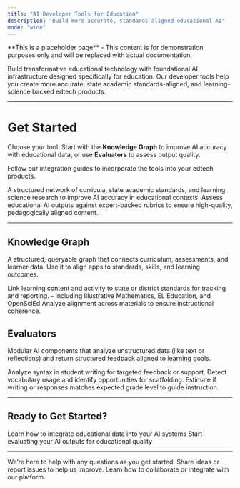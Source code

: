 ```yaml
---
title: "AI Developer Tools for Education"
description: "Build more accurate, standards-aligned educational AI"
mode: "wide"
---
```


<Warning>
  **This is a placeholder page** - This content is for demonstration purposes only and will be replaced with actual documentation.
</Warning>

Build transformative educational technology with foundational AI infrastructure designed specifically for education. Our developer tools help you create more accurate, state academic standards-aligned, and learning-science backed edtech products.

---

# Get Started

Choose your tool. Start with the **Knowledge Graph** to improve AI accuracy with educational data, or use **Evaluators** to assess output quality.

Follow our integration guides to incorporate the tools into your edtech products.


<Columns cols={2}>

  
<Card title="Knowledge Graph" img="/images/KG.png">
   A structured network of curricula, state academic standards, and learning science research to improve AI accuracy in educational contexts.
</Card>
  
<Card title="Evaluator" img="/images/Evals.png">
  Assess educational AI outputs against expert-backed rubrics to ensure high-quality, pedagogically aligned content.
</Card>

</Columns>

---

## Knowledge Graph

A structured, queryable graph that connects curriculum, assessments, and learner data. Use it to align apps to standards, skills, and learning outcomes.

<CardGroup cols={3}>
  <Card title="State Academic Standards" icon="certificate">
    Link learning content and activity to state or district standards for tracking and reporting.
  </Card>
  <Card title="Research-backed curricula" icon="book">
    - including Illustrative Mathematics, EL Education, and OpenSciEd
  </Card>
  <Card title="Coherence Map" icon="diagram-project">
    Analyze alignment across materials to ensure instructional coherence.
  </Card>
</CardGroup>

## Evaluators

Modular AI components that analyze unstructured data (like text or reflections) and return structured feedback aligned to learning goals.

<CardGroup cols={3}>
  <Card title="Sentence Structure" icon="pen-line">
    Analyze syntax in student writing for targeted feedback or support.
  </Card>
  <Card title="Vocabulary Evaluator" icon="book">
    Detect vocabulary usage and identify opportunities for scaffolding.
  </Card>
  <Card title="Grade Level Appropiateness" icon="bars-progress" horizontal="false">
    Estimate if writing  or responses matches expected grade level to guide instruction.
  </Card>
</CardGroup>

---

## Ready to Get Started?

<CardGroup cols={2}>
  <Card title="Knowledge Graph Documentation" icon="book" href="/knowledge-graph/getting-started">
    Learn how to integrate educational data into your AI systems
  </Card>
  <Card title="Evaluators Documentation" icon="clipboard-check" href="/evaluators/getting-started">
    Start evaluating your AI outputs for educational quality
  </Card>
</CardGroup>

---

<CardGroup cols={3}>
  <Card title="Help" icon="circle-info" color="#838383" href>
    We’re here to help with any questions as you get started.
  </Card>
  <Card title="Feedback" icon="message-lines" color="#838383" href="/evaluators/getting-started">
    Share ideas or report issues to help us improve.
  </Card>
  <Card title="Partner with us" icon="handshake" color="#838383" href="/evaluators/getting-started">
    Learn how to collaborate or integrate with our platform.
  </Card>
</CardGroup>